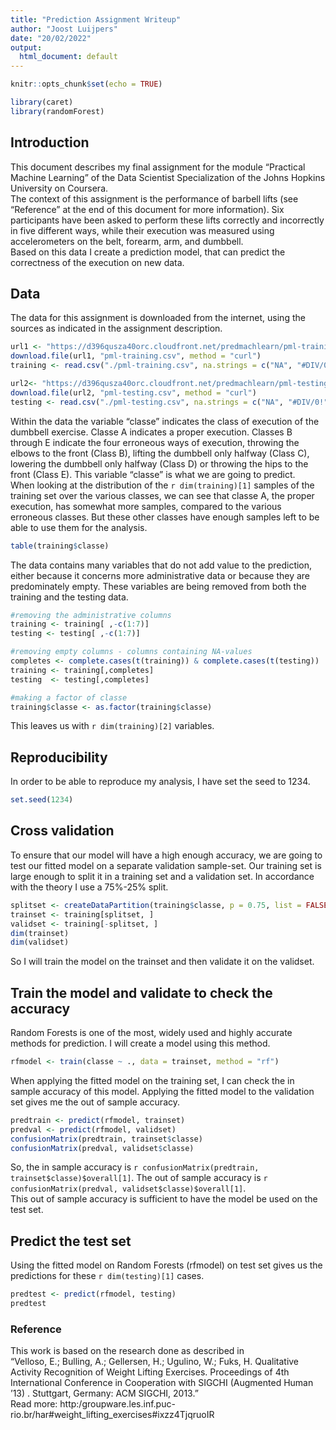 ---
title: "Prediction Assignment Writeup"
author: "Joost Luijpers"
date: "20/02/2022"
output:
  html_document: default
---

```{r setup, include=FALSE}
knitr::opts_chunk$set(echo = TRUE)
```
```{r loading libraries, message=FALSE}
library(caret)
library(randomForest)
```

## Introduction
This document describes my final assignment for the module "Practical Machine Learning" of the Data Scientist Specialization of the Johns Hopkins University on Coursera.  
The context of this assignment is the performance of barbell lifts (see "Reference" at the end of this document for more information). Six participants have been asked to perform these lifts correctly and incorrectly in five different ways, while their execution was measured using accelerometers on the belt, forearm, arm, and dumbbell.  
Based on this data I create a prediction model, that can predict the correctness of the execution on new data.


## Data
The data for this assignment is downloaded from the internet, using the sources as indicated in the assignment description. 

```{r downloading the data, message = FALSE}
url1 <- "https://d396qusza40orc.cloudfront.net/predmachlearn/pml-training.csv"
download.file(url1, "pml-training.csv", method = "curl")
training <- read.csv("./pml-training.csv", na.strings = c("NA", "#DIV/0!", ""))

url2<- "https://d396qusza40orc.cloudfront.net/predmachlearn/pml-testing.csv"
download.file(url2, "pml-testing.csv", method = "curl")
testing <- read.csv("./pml-testing.csv", na.strings = c("NA", "#DIV/0!", ""))
```
  
Within the data the variable "classe" indicates the class of execution of the dumbbell exercise. Classe A indicates a proper execution. Classes B through E indicate the four erroneous ways of execution, throwing the elbows to the front (Class B), lifting the dumbbell only halfway (Class C), lowering the dumbbell only halfway (Class D) or throwing the hips to the front (Class E). This variable "classe" is what we are going to predict.  
When looking at the distribution of the `r dim(training)[1]` samples of the training set over the various classes, we can see that classe A, the proper execution, has somewhat more samples, compared to the various erroneous classes. But these other classes have enough samples left to be able to use them for the analysis.  
```{r spread of classe}
table(training$classe)
```

  
The data contains many variables that do not add value to the prediction, either because it concerns more administrative data or because they are predominately empty. These variables are being removed from both the training and the testing data. 

```{r removing columns}
#removing the administrative columns
training <- training[ ,-c(1:7)]
testing <- testing[ ,-c(1:7)]

#removing empty columns - columns containing NA-values
completes <- complete.cases(t(training)) & complete.cases(t(testing))
training <- training[,completes]
testing  <- testing[,completes]

#making a factor of classe
training$classe <- as.factor(training$classe)
```
This leaves us with `r dim(training)[2]` variables.  

## Reproducibility
In order to be able to reproduce my analysis, I have set the seed to 1234.
```{r set seed}
set.seed(1234)
```

  
## Cross validation
To ensure that our model will have a high enough accuracy, we are going to test our fitted model on a separate validation sample-set. Our training set is large enough to split it in a training set and a validation set. In accordance with the theory I use a 75%-25% split.  
```{r split training set}
splitset <- createDataPartition(training$classe, p = 0.75, list = FALSE)
trainset <- training[splitset, ]
validset <- training[-splitset, ]
dim(trainset)
dim(validset)
```
So I will train the model on the trainset and then validate it on the validset.  


## Train the model and validate to check the accuracy
Random Forests is one of the most, widely used and highly accurate methods for prediction. I will create a model using this method.
```{r fit the model,cache=TRUE}
rfmodel <- train(classe ~ ., data = trainset, method = "rf")
```
  
When applying the fitted model on the training set, I can check the in sample accuracy of this model. Applying the fitted model to the validation set gives me the out of sample accuracy.  

```{r}
predtrain <- predict(rfmodel, trainset)
predval <- predict(rfmodel, validset)
confusionMatrix(predtrain, trainset$classe)
confusionMatrix(predval, validset$classe)
```
So, the in sample accuracy is `r confusionMatrix(predtrain, trainset$classe)$overall[1]`. The out of sample accuracy is `r confusionMatrix(predval, validset$classe)$overall[1]`.   
This out of sample accuracy is sufficient to have the model be used on the test set.

## Predict the test set
Using the fitted model on Random Forests (rfmodel) on test set gives us the predictions for these `r dim(testing)[1]` cases.  
```{r}
predtest <- predict(rfmodel, testing)
predtest
```


### Reference
This work is based on the research done as described in  
"Velloso, E.; Bulling, A.; Gellersen, H.; Ugulino, W.; Fuks, H. Qualitative Activity Recognition of Weight Lifting Exercises. Proceedings of 4th International Conference in Cooperation with SIGCHI (Augmented Human '13) . Stuttgart, Germany: ACM SIGCHI, 2013."  
Read more: http:/groupware.les.inf.puc-rio.br/har#weight_lifting_exercises#ixzz4TjqruoIR  
